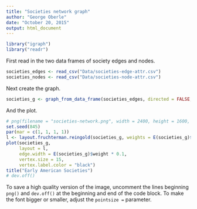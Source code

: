 ```yaml
---
title: "Societies network graph"
author: "George Oberle"
date: "October 20, 2015"
output: html_document
---
```


```r
library("igraph")
library("readr")
```


First read in the two data frames of society edges and nodes.

```r
societies_edges <- read_csv("Data/societies-edge-attr.csv")
societies_nodes <- read_csv("Data/societies-node-attr.csv")
```

Next create the graph.

```r
societies_g <- graph_from_data_frame(societies_edges, directed = FALSE, societies_nodes)
```

And the plot.

```r
# png(filename = "societies-network.png", width = 2400, height = 1600, res = 300, pointsize = 08)
set.seed(845)
par(mar = c(1, 1, 1, 1))
l <- layout.fruchterman.reingold(societies_g, weights = E(societies_g)$weight)
plot(societies_g, 
     layout = l,
     edge.width = E(societies_g)$weight * 0.1,
     vertex.size = 15,
     vertex.label.color = "black")
title("Early American Societies")
# dev.off()
```

To save a high quality version of the image, uncomment the lines beginning `png()` and `dev.off()` at the beginning and end of the code block. To make the font bigger or smaller, adjust the `pointsize = ` parameter.


